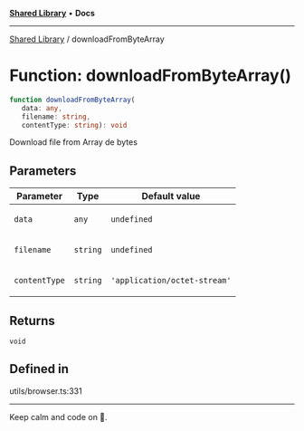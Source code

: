 
<Meta title="Libs/Shared/functions/downloadFromByteArray" />



[**Shared Library**](/?path=/docs/libs-shared-overview--page) • **Docs**

***

[Shared Library](/?path=/docs/libs-shared-overview--page) / downloadFromByteArray

# Function: downloadFromByteArray()

```ts
function downloadFromByteArray(
   data: any, 
   filename: string, 
   contentType: string): void
```

Download file from Array de bytes

## Parameters

<table>
<thead>
<tr>
<th>Parameter</th>
<th>Type</th>
<th>Default value</th>
</tr>
</thead>
<tbody>
<tr>
<td>

`data`

</td>
<td>

`any`

</td>
<td>

`undefined`

</td>
</tr>
<tr>
<td>

`filename`

</td>
<td>

`string`

</td>
<td>

`undefined`

</td>
</tr>
<tr>
<td>

`contentType`

</td>
<td>

`string`

</td>
<td>

`'application/octet-stream'`

</td>
</tr>
</tbody>
</table>

## Returns

`void`

## Defined in

utils/browser.ts:331


***

Keep calm and code on 🤘.